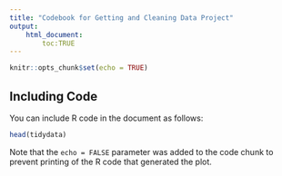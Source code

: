 ```yaml
---
title: "Codebook for Getting and Cleaning Data Project"
output: 
    html_document:
        toc:TRUE
---
```


```r
knitr::opts_chunk$set(echo = TRUE)
```

## Including Code

You can include R code in the document as follows:
```r
head(tidydata)
```




Note that the `echo = FALSE` parameter was added to the code chunk to prevent printing of the R code that generated the plot.
